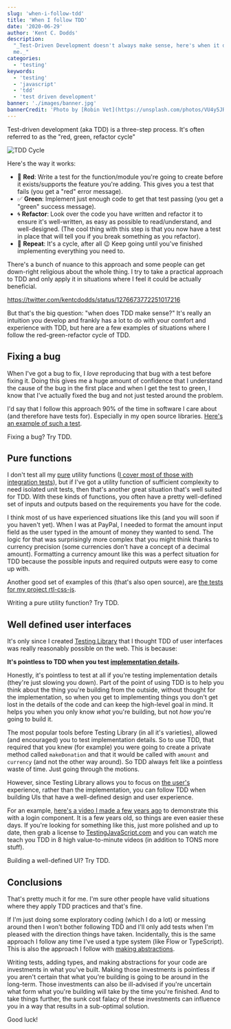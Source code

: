 ```yaml
---
slug: 'when-i-follow-tdd'
title: 'When I follow TDD'
date: '2020-06-29'
author: 'Kent C. Dodds'
description:
  "_Test-Driven Development doesn't always make sense, here's when it does for
  me._"
categories:
  - 'testing'
keywords:
  - 'testing'
  - 'javascript'
  - 'tdd'
  - 'test driven development'
banner: './images/banner.jpg'
bannerCredit: 'Photo by [Robin Vet](https://unsplash.com/photos/VU4y5JRD-zo)'
---
```


Test-driven development (aka TDD) is a three-step process. It's often referred
to as the "red, green, refactor cycle"

![TDD Cycle](./images/0.jpg)

Here's the way it works:

- 🚨 **Red**: Write a test for the function/module you're going to create before
  it exists/supports the feature you're adding. This gives you a test that fails
  (you get a "red" error message).
- ✅ **Green**: Implement just enough code to get that test passing (you get a
  "green" success message).
- 🌀 **Refactor**: Look over the code you have written and refactor it to ensure
  it's well-written, as easy as possible to read/understand, and well-designed.
  (The cool thing with this step is that you now have a test in place that will
  tell you if you break something as you refactor).
- 🔁 **Repeat**: It's a cycle, after all 😉 Keep going until you've finished
  implementing everything you need to.

There's a bunch of nuance to this approach and some people can get down-right
religious about the whole thing. I try to take a practical approach to TDD and
only apply it in situations where I feel it could be actually beneficial.

https://twitter.com/kentcdodds/status/1276673772251017216

But that's the big question: "when does TDD make sense?" It's really an
intuition you develop and frankly has a lot to do with your comfort and
experience with TDD, but here are a few examples of situations where I follow
the red-green-refactor cycle of TDD.

## Fixing a bug

When I've got a bug to fix, I _love_ reproducing that bug with a test before
fixing it. Doing this gives me a huge amount of confidence that I understand the
cause of the bug in the first place and when I get the test to green, I know
that I've actually fixed the bug and not just tested around the problem.

I'd say that I follow this approach 90% of the time in software I care about
(and therefore have tests for). Especially in my open source libraries.
[Here's an example of such a test](https://github.com/testing-library/user-event/blob/e5db332c3f0ed3f6743d400f25b3cbf91a697f32/src/__tests__/type.js#L595-L601).

Fixing a bug? Try TDD.

## Pure functions

I don't test all my [pure](https://en.wikipedia.org/wiki/Pure_function) utility
functions ([I cover most of those with integration tests](/blog/write-tests)),
but if I've got a utility function of sufficient complexity to need isolated
unit tests, then that's another great situation that's well suited for TDD. With
these kinds of functions, you often have a pretty well-defined set of inputs and
outputs based on the requirements you have for the code.

I think most of us have experienced situations like this (and you will soon if
you haven't yet). When I was at PayPal, I needed to format the amount input
field as the user typed in the amount of money they wanted to send. The logic
for that was surprisingly more complex that you might think thanks to currency
precision (some currencies don't have a concept of a decimal amount). Formatting
a currency amount like this was a perfect situation for TDD because the possible
inputs and required outputs were easy to come up with.

Another good set of examples of this (that's also open source), are
[the tests for my project rtl-css-js](https://github.com/kentcdodds/rtl-css-js/blob/master/src/__tests__/index.js).

Writing a pure utility function? Try TDD.

## Well defined user interfaces

It's only since I created [Testing Library](https://testing-library.com) that I
thought TDD of user interfaces was really reasonably possible on the web. This
is because:

**It's pointless to TDD when you test
[implementation details](/blog/testing-implementation-details).**

Honestly, it's pointless to test at all if you're testing implementation details
(they're just slowing you down). Part of the point of using TDD is to help you
think about the thing you're building from the outside, without thought for the
implementation, so when you get to implementing things you don't get lost in the
details of the code and can keep the high-level goal in mind. It helps you when
you only know _what_ you're building, but not _how_ you're going to build it.

The most popular tools before Testing Library (in all it's varieties), allowed
(and encouraged) you to test implementation details. So to use TDD, that
required that you knew (for example) you were going to create a private method
called `makeDonation` and that it would be called with `amount` and `currency`
(and not the other way around). So TDD always felt like a pointless waste of
time. Just going through the motions.

However, since Testing Library allows you to focus on
[the user's](/blog/avoid-the-test-user) experience, rather than the
implementation, you can follow TDD when building UIs that have a well-defined
design and user experience.

For an example,
[here's a video I made a few years ago](https://www.youtube.com/watch?v=kCR3JAR7CHE)
to demonstrate this with a login component. It is a few years old, so things are
even easier these days. If you're looking for something like this, just more
polished and up to date, then grab a license to
[TestingJavaScript.com](https://testingjavascript.com) and you can watch me
teach you TDD in 8 high value-to-minute videos (in addition to TONS more stuff).

Building a well-defined UI? Try TDD.

## Conclusions

That's pretty much it for me. I'm sure other people have valid situations where
they apply TDD practices and that's fine.

If I'm just doing some exploratory coding (which I do a lot) or messing around
then I won't bother following TDD and I'll only add tests when I'm pleased with
the direction things have taken. Incidentally, this is the same approach I
follow any time I've used a type system (like Flow or TypeScript). This is also
the approach I follow with [making abstractions](/blog/aha-programming).

Writing tests, adding types, and making abstractions for your code are
investments in what you've built. Making those investments is pointless if you
aren't certain that what you're building is going to be around in the long-term.
Those investments can also be ill-advised if you're uncertain what form what
you're building will take by the time you're finished. And to take things
further, the sunk cost falacy of these investments can influence you in a way
that results in a sub-optimal solution.

Good luck!
